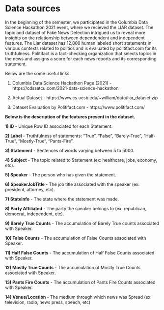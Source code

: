 # Data sources

In the beginning of the semester, we participated in the Columbia Data Science Hackathon 2021 event, where we recieved the LIAR dataset. The topic and dataset of Fake News Detection intrigued us to reveal more insights on the relationship between dependendent and independent features. The Liar dataset has 12,800 human labeled short statements in various contexts related to politics and is evaluated by politifact.com for its truthfulness. Politifact is a fact-checking organization that selects topics in the news and assigns a score for each news reports and its corresponding statement.

Below are the some useful links 

1) Columbia Data Science Hackathon Page (2021) - https://cdssatcu.com/2021-data-science-hackathon

2) Actual Dataset - https://www.cs.ucsb.edu/~william/data/liar_dataset.zip

3) Dataset Evaluation by Politifact.com - https://www.politifact.com/

**Below is the description of the features present in the dataset.**

**1) ID** - Unique Row ID associated for each Statement.

**2) Label** - Truthfulness of statements: "True", "False", "Barely-True", "Half-True", "Mostly-True", "Pants-Fire".

**3) Statement** - Sentences of words varying between 5 to 5000.

**4) Subject** - The topic related to Statement (ex: healthcare, jobs, economy, etc).
    
**5) Speaker** - The person who has given the statement.

**6) SpeakerJobTitle** - The job title associated with the speaker (ex: president, attorney, etc).

**7) StateInfo** - The state where the statement was made.

**8) Party Affiliated** - The party the speaker belongs to (ex: republican, democrat, independent, etc).

**9) Barely True Counts** - The accumulation of Barely True counts associated with Speaker.

**10) False Counts** - The accumulation of False Counts associated with Speaker.

**11) Half False Counts**  - The accumulation of Half False Counts associated with Speaker.

**12) Mostly True Counts** - The accumulation of Mostly True Counts associated with Speaker.

**13) Pants Fire Counts** - The accumulation of Pants Fire Counts associated with Speaker.

**14) Venue/Location** - The medium through which news was Spread (ex: television, radio, news press, speech, etc)
     
  